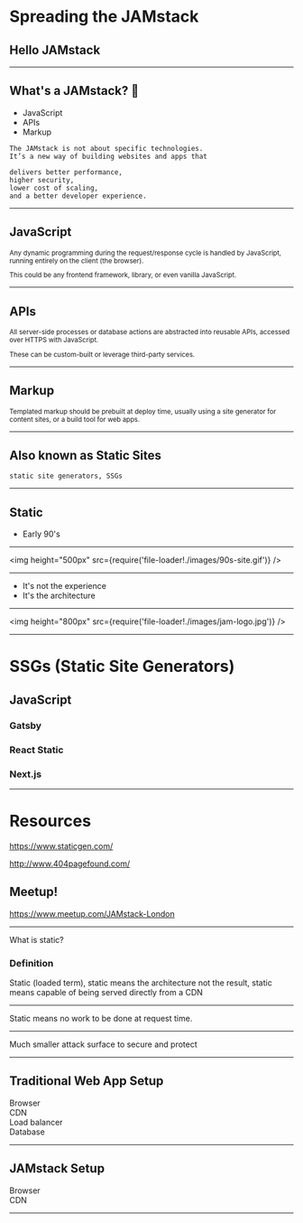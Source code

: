 

<Head>
  <title>JAMStack ❤</title>
  <link
    href="https://fonts.googleapis.com/css?family=Arvo|Martel+Sans"
    rel="stylesheet"
  />
  <link
    href={require('file-loader!./static/favicon.png')}
    rel="shortcut icon"
  />
</Head>

# Spreading the JAMstack

## Hello JAMstack

---


## What's a JAMstack? 🤔

- JavaScript
- APIs
- Markup

```notes
The JAMstack is not about specific technologies.
It’s a new way of building websites and apps that

delivers better performance,
higher security,
lower cost of scaling,
and a better developer experience.
```

---

## JavaScript

<small>

Any dynamic programming during the request/response cycle is handled
by JavaScript, running entirely on the client (the browser).

This could be any frontend framework, library, or even vanilla
JavaScript.

</small>

---

## APIs

<small>

All server-side processes or database actions are abstracted into
reusable APIs, accessed over HTTPS with JavaScript.

These can be custom-built or leverage third-party services.

</small>

---

## Markup

<small>

Templated markup should be prebuilt at deploy time, usually using a
site generator for content sites, or a build tool for web apps.

</small>

---

## Also known as Static Sites

```notes
static site generators, SSGs
```

---


## Static

- Early 90's

---

<img
  height="500px"
  src={require('file-loader!./images/90s-site.gif')}
/>

---

- It's not the experience
- It's the architecture

---

<img
  height="800px"
  src={require('file-loader!./images/jam-logo.jpg')}
/>

---

# SSGs (Static Site Generators)

## JavaScript

### Gatsby

### React Static

### Next.js

---

# Resources

https://www.staticgen.com/

http://www.404pagefound.com/

## Meetup!

https://www.meetup.com/JAMstack-London

---

What is static?

### Definition

Static (loaded term), static means the architecture not the result,
static means capable of being served directly from a CDN

---

Static means no work to be done at request time.

---

Much smaller attack surface to secure and protect

---


## Traditional Web App Setup

<Appear>

<div>Browser</div>
<div>CDN</div>
<div>Load balancer</div>
<div>Database</div>

</Appear>

---


## JAMstack Setup

<Appear>

<div>Browser</div>
<div>CDN</div>

</Appear>

---
